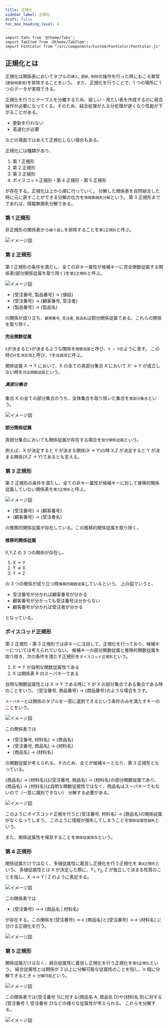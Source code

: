 ```yaml
---
title: 正規化
sidebar_label: 正規化
draft: false
toc_max_heading_level: 4
---
```


```mdx-code-block
import Tabs from '@theme/Tabs';
import TabItem from '@theme/TabItem';
import FontColor from "/src/components/Custom/FontColor/FontColor.js"
```

## 正規化とは

正規化は関係表においてタプルの`挿入`, `更新`, `削除`の操作を行った時におこる異常(`更新時異常`)を排除することをいう。
また、正規化を行うことで、1 つの場所に 1 つのデータが実現できる。

正規化を行うとテーブルを分離するため、欲しい・見たい表を作成するのに結合操作が必要になってくる。そのため、結合処理が入る分処理が遅くなり性能が下がることがある。

- 更新を行わない
- 高速化が必要

などの場面ではあえて正規化しない場合もある。

正規化には種類があり、

1. 第 1 正規形
2. 第 2 正規形
3. 第 3 正規形
4. ボイスコット正規形・第 4 正規形・第 5 正規形

が存在する。正規化は上から順に行っていく。
分解した関係表を自然結合した時に元に戻すことができる分解の仕方を`情報無損失分解`という。
第 3 正規形までであれば、情報無損失分解である。

### 第 1 正規形

非正規形の関係表から`繰り返し`を排除することを`第1正規形`と呼ぶ。

![イメージ図](/img/svg/Database/normalization/normalization-1.drawio.svg "非正規形→正規形")

### 第 2 正規形

第 1 正規形の条件を満たし、全ての非キー属性が候補キーに完全関数従属する関係表(部分関係従属を取り除く)を`第2正規形`と呼ぶ。

![イメージ図](/img/svg/Database/normalization/normalization-2.drawio.svg "第1正規形 → 第2正規形")

- {受注番号, 製品番号} $\rightarrow$ {値段}
- {受注番号} $\rightarrow$ {顧客番号, 受注者}
- {製品番号} $\rightarrow$ {製品名}

の関係が成り立ち、`顧客番号`, `受注者`, `製品名`は部分関係従属である。これらの関係を取り除く。

#### 完全関数従属

`X`が決まると`Y`が決まるような関係を`関数従属`と呼び、`X → Y`のように表す。
この時の`X`を`決定項`と呼び、`Y`を`従属項`と呼ぶ。

関係従属 X $\rightarrow$ Y において、X の全ての真部分集合 X'において X' $\rightarrow$ Y が成立しない時を`完全関数従属`という。

##### 真部分集合

集合 X の全ての部分集合のうち、全体集合を取り除いた集合を`真部分集合`という。

![イメージ図](/img/svg/Database/normalization/normalization-3.drawio.svg "真部分集合")

#### 部分関係従属

真部分集合においても関係従属が存在する場合を`部分関係従属`という。

例えば、X が決定すると Y が決まる関係(X $\rightarrow$ Y)の時 X,Z が決定すると Y が決まる関係(X,Z $\rightarrow$ Y)であるとも言える。

### 第 3 正規形

第 2 正規形の条件を満たし、全ての非キー属性が候補キーに対して推移的関係従属していない関係表を`第3正規形`と呼ぶ。

![イメージ図](/img/svg/Database/normalization/normalization-4.drawio.svg "第2正規形 → 第3正規形")

- {受注番号} $\rightarrow$ {顧客番号}
- {顧客番号} $\rightarrow$ {受注者名}

の推移的関係従属が存在している。この推移的関係従属を取り除く。

#### 推移的関係従属

X,Y,Z の 3 つの関係が存在し、

1. X $\rightarrow$ Y
2. Y $\nrightarrow$ X
3. Y $\rightarrow$ Z

の 3 つの関係が成り立つ時`推移的関数従属`しているという。
上の図でいうと、

- 受注番号が分かれば顧客番号が分かる
- 顧客番号が分かっても受注番号は分からない
- 顧客番号が分かれば受注者が分かる

となっている。

### ボイスコッド正規形

第 2 正規形・第 3 正規形では非キーに注目して、正規化を行っており、候補キーについては考えられていない。
候補キーの部分関数従属と推移的関数従属を取り除き、次の条件を満たす正規形を`ボイスコッド正規形`という。

1. X $\rightarrow$ Y が自明な関数従属性である
2. X は関係表 R のスーパキーである

自明な関数従属性とは X $\rightarrow$ Y である時に Y が X の部分集合である集合である時のことをいう。
{受注番号, 商品番号} $\rightarrow$ {商品番号}のような場合をさす。

`スーパキー`とは関係のタプルを一意に選択できるという条件のみを満たすキーのことをいう。

![イメージ図](/img/svg/Database/normalization/normalization-5.drawio.svg "ベース図")

この関係表では

- {受注番号, 材料名} $\rightarrow$ {商品名}
- {受注番号, 商品名} $\rightarrow$ {材料名}
- {商品名} $\rightarrow$ {材料名}

の関数従属が考えられる。そのため、全てが候補キーとなり、第 3 正規形となっている。

{商品名} $\rightarrow$ {材料名}は{受注番号, 商品名} $\rightarrow$ {材料名}の部分関数従属であり、
{商品名} $\rightarrow$ {材料名}は自明な関数従属性ではなく、商品名はスーパキーでもないので（一意に識別できない）
分解する必要がある。

![イメージ図](/img/svg/Database/normalization/normalization-6.drawio.svg "ボイスコッド正規形")

このようにボイスコッド正規を行うと{受注番号, 材料名} $\rightarrow$ {商品名}の関係従属がなくなってしまう。
このように情報が損失してしまうことを`関係従属性損失`という。

また、関係従属性を保存することを`関係従属保存`という。

### 第 4 正規形

関係従属だけではなく、多値従属性に着目し正規化を行う正規化を `第4正規形`という。
多値従属性とは X が決定した際に、$Y_1, Y_2$, Z が独立して決まる性質のことを指し、X $\rightarrow$$\rightarrow$ Y | Z のように表記する。

![イメージ図](/img/svg/Database/normalization/normalization-7.drawio.svg "ベース図")

この関係表では

- {受注番号} $\rightarrow$$\rightarrow$ {商品名 | 材料名}

が存在する。この関係を{受注番号} $\rightarrow$$\rightarrow$ {商品名}と{受注番号} $\rightarrow$$\rightarrow$ {材料名}
に分ける正規化を行う。

![イメージ図](/img/svg/Database/normalization/normalization-8.drawio.svg "第4正規形")

### 第 5 正規形

関係従属だけはなく、結合従属性に着目し正規化を行う正規化を`第5正規化`という。
結合従属性とは関係が 3 以上に分解可能な従属性のことを指し、n 個に分解できるとき
`n-分解可能`という。

![イメージ図](/img/svg/Database/normalization/normalization-9.drawio.svg "ベース図")

この関係表では{受注番号 1}に対する{商品名 A, 商品名 D}や{材料名 B}に対する{受注番号 1, 受注番号 2}などの様々な従属性が考えられる。
これらを分解する。

![イメージ図](/img/svg/Database/normalization/normalization-10.drawio.svg "第5正規化")
